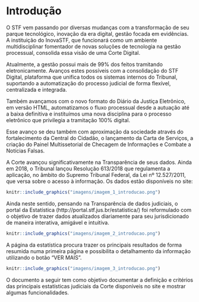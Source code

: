 # Introdução

O STF vem passando por diversas mudanças com a transformação de seu parque tecnológico, inovação da era digital, gestão focada em evidências. A instituição do InovaSTF, que funcionará como um ambiente multidisciplinar fomentador de novas soluções de tecnologia na gestão processual, consolida essa visão de uma Corte Digital.

Atualmente, a gestão possui mais de 99% dos feitos tramitando eletronicamente. Avanços estes possíveis com a consolidação do STF Digital, plataforma que unifica todos os sistemas internos do Tribunal, suportando a automatização do processo judicial de forma flexível, centralizada e integrada. 

Também avançamos com o novo formato do Diário da Justiça Eletrônico, em versão HTML, automatizamos o fluxo processual desde a autuação até a baixa definitiva e instituímos uma nova disciplina para o processo eletrônico que privilegia a tramitação 100% digital.

Esse avanço se deu também com aproximação da sociedade através do fortalecimento da Central do Cidadão, o lançamento da Carta de Serviços, a criação do Painel Multissetorial de Checagem de Informações e Combate a Notícias Falsas.

A Corte avançou significativamente na Transparência de seus dados. Ainda em 2018, o Tribunal lançou Resolução 613/2018 que regulamenta a aplicação, no âmbito do Supremo Tribunal Federal, da Lei nº 12.527/2011, que versa sobre o acesso à informação. Os dados estão disponíveis no site:

```r
knitr::include_graphics("imagens/imagem_1_introducao.png")

```

Ainda neste sentido, pensando na Transparência de dados judiciais, o portal da Estatística (http://portal.stf.jus.br/estatistica/) foi reformulado com o objetivo de trazer dados atualizados diariamente para seu jurisdicionado de maneira interativa, amigável e intuitiva.

```r
knitr::include_graphics("imagens/imagem_2_introducao.png")

```

A página da estatística procura trazer os principais resultados de forma resumida numa primeira página e possibilita o detalhamento da informação utilizando o botão "VER MAIS".

```r
knitr::include_graphics("imagens/imagem_3_introducao.png")

```

O documento a seguir tem como objetivo documentar a definição e critérios das principais estatísticas judiciais da Corte disponíveis no site e mostrar algumas funcionalidades.